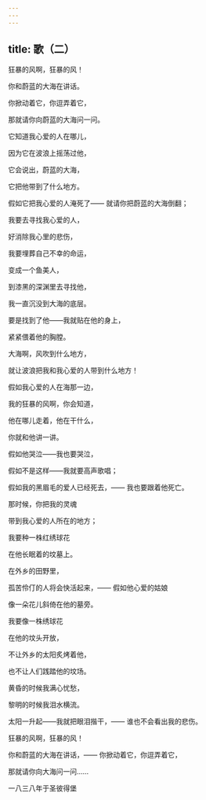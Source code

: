 ```yaml
---
---
---
```

title: 歌（二）
---




狂暴的风啊，狂暴的风！

你和蔚蓝的大海在讲话。

你掀动着它，你逗弄着它，

那就请你向蔚蓝的大海问一问。

它知道我心爱的人在哪儿，

因为它在波浪上摇荡过他，

它会说出，蔚蓝的大海，

它把他带到了什么地方。

假如它把我心爱的人淹死了—— 就请你把蔚蓝的大海倒翻；

我要去寻找我心爱的人，

好消除我心里的悲伤，

我要埋葬自己不幸的命运，

变成一个鱼美人，

到漆黑的深渊里去寻找他，

我一直沉没到大海的底层。

要是找到了他——我就贴在他的身上，

紧紧偎着他的胸膛。

大海啊，风吹到什么地方，

就让波浪把我和我心爱的人带到什么地方！

假如我心爱的人在海那一边，

我的狂暴的风啊，你会知道，

他在哪儿走着，他在干什么，

你就和他讲一讲。

假如他哭泣——我也要哭泣，

假如不是这样——我就要高声歌唱；

假如我的黑眉毛的爱人已经死去，—— 我也要跟着他死亡。

那时候，你把我的灵魂

带到我心爱的人所在的地方；

我要种一株红绣球花

在他长眠着的坟墓上。

在外乡的田野里，

孤苦伶仃的人将会快活起来，—— 假如他心爱的姑娘

像一朵花儿斜倚在他的墓旁。

我要像一株绣球花

在他的坟头开放，

不让外乡的太阳炙烤着他，

也不让人们践踏他的坟场。

黄昏的时候我满心忧愁，

黎明的时候我泪水横流。

太阳一升起——我就把眼泪揩干，—— 谁也不会看出我的悲伤。





狂暴的风啊，狂暴的风！

你和蔚蓝的大海在讲话，—— 你掀动着它，你逗弄着它，

那就请你向大海问一问……

一八三八年于圣彼得堡